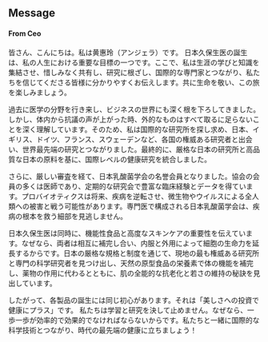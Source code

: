 <h2 class="text-3xl md:text-5xl font-bold text-center">Message</h2>

<h4 class="text-2xl md: text-3xl text-center">From Ceo</h4>

<div class="mx-auto w-full max-w-3xl text-md">
  皆さん、こんにちは。私は黄惠玲（アンジェラ）です。 
  日本久保生医の誕生は、私の人生における重要な目標の一つです。ここで、私は生涯の学びと知識を集結させ、惜しみなく共有し、研究に根ざし、国際的な専門家とつながり、私たちを信じてくださる皆様に分かりやすくお伝えします。共に生命を敬い、この旅を楽しみましょう。

  過去に医学の分野を行き来し、ビジネスの世界にも深く根を下ろしてきました。しかし、体内から抗議の声が上がった時、外的なものはすべて取るに足らないことを深く理解しています。そのため、私は国際的な研究所を探し求め、日本、イギリス、ドイツ、フランス、スウェーデンなど、各国の権威ある研究者と出会い、世界最先端の研究とつながりました。最終的に、厳格な日本の研究所と高品質な日本の原料を基に、国際レベルの健康研究を統合しました。

  さらに、厳しい審査を経て、日本乳酸菌学会の名誉会員となりました。協会の会員の多くは医師であり、定期的な研究会で豊富な臨床経験とデータを得ています。プロバイオティクスは将来、疾病を逆転させ、微生物やウイルスによる全人類への被害と戦う可能性があります。専門医で構成される日本乳酸菌学会は、疾病の根本を救う細部を見逃しません。

  日本久保生医は同時に、機能性食品と高度なスキンケアの重要性を伝えています。なぜなら、両者は相互に補完し合い、内服と外用によって細胞の生命力を延長するからです。日本の厳格な規格と制度を通じて、現地の最も権威ある研究所と専門の科学研究者を見つけ出し、天然の原型食品の栄養素で体の機能を補完し、薬物の作用に代わるとともに、肌の全能的な抗老化と若さの維持の秘訣を見出しています。

  したがって、各製品の誕生には同じ初心があります。それは「美しさへの投資で健康にプラス」です。
  私たちは学習と研究を決して止めません。なぜなら、一歩一歩が効率的で効果的でなければならないからです。私たちと一緒に国際的な科学技術とつながり、時代の最先端の健康に立ちましょう！
</div>
